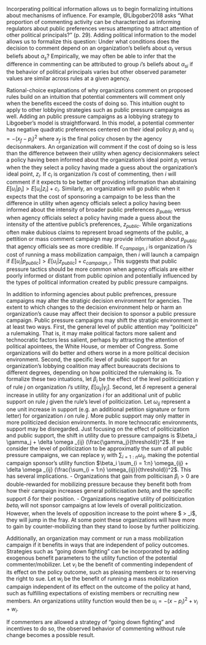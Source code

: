 Incorperating political information allows us to begin formalizing
intuitions about mechanisms of influence. For example, @Libgober2018
asks "What proportion of commenting activity can be characterized as
informing regulators about public preferences versus attempting to
attract attention of other political principals?" (p. 29). Adding
political information to the model allows us to formalize this question:
Under what conditions does the decision to comment depend on an
organization's beliefs about $\alpha_t$ versus beliefs about $\alpha_s$?
Empirically, we may often be able to infer that the difference in
commenting can be attributed to group $i$'s beliefs about $\alpha_{si}$
if the behavior of political principals varies but other observed
parameter values are similar across rules at a given agency.

Rational-choice explanations of why organizations comment on proposed
rules build on an intuition that potential commenters will comment only
when the benefits exceed the costs of doing so. This intuition ought to
apply to other lobbying strategies such as public pressure campaigns as well.
Adding an public pressure campaigns as a lobbying strategy to Libgoeber's model is
straightforward. In this model, a potential commenter has negative
quadratic preferences centered on their ideal policy $p_i$ and
$u_i = -(x_f - p_i)^2$ where $x_f$ is the final policy chosen by the
agency decisonmakers. An organization will comment if the cost of doing so is less
than the difference between their utility when agency decisionmakers select a
policy having been informed about the organization's ideal point $p_i$
versus when the they select a policy having made a guess about the
organization's ideal point, $z_i$. If $c_i$ is organization $i$'s cost
of commenting, then $i$ will comment if it expects to be better off
providing information than abstaining
$E[u_i | p_i] > E[u_i | z_i] + c_i$. Similarly, an organization will go
public when it expects that the cost of sponsoring a
campaign to be less than the difference in utility when agency officials
select a policy having been informed about the intensity of broader
public preferences $p_{public}$ versus when agency officials select a policy
having made a guess about the intensity of the attentive public's
preferences, $z_{public}$. While organizations often make dubious claims to represent broad segments of the public, a pettition or mass comment campaign may provide information about $p_{public}$ that agency officials see as more credible. If $c_{campaign, i}$ is organization $i$'s
cost of running a mass mobilization campaign, then $i$ will launch a
campaign if
$E[u_i | p_{public}] > E[u_i | z_{public}] + c_{campaign, i}$. This
suggests that public pressure tactics should be more common when agency officials are either poorly
informed or distant from public opinion and potentially influenced by
the types of political information created by public pressure campaigns.


In addition to informing agencies about public prefrences, pressure campaigns may alter the stratigic decision environment for agencies. The extent to which changes to the decision environment help or harm an organization's cause may affect their decision to sponsor a public pressure campaign. Public pressure campaigns may shift the stratigic environment in at least two ways. First, the general level of public attention may "politicize" a rulemaking. That is, it may make political factors more salient and technocratic factors less salient, perhaps by attracting the attention of political apointees, the White House, or member of Congress. Some organizations will do better and others worse in a more political decision environment. Second, the specific level of public support for an organization's lobbying coalition may affect bureaucrats decisions to different degrees, depending on how politicized the rulemaking is. To formalize these two intuations, let $\beta_i$ be the effect of the level politicization $\gamma$ of rule $j$ on organization $i$'s utility, $E[u_{ij}| \gamma_j]$. Second, let $\delta$ represent a general increase in utility for any organization $i$ for an additional unit of public support on rule $j$ given the rule's level of politicization. Let $\omega_{ij}$ represent a one unit increase in support (e.g. an additional petition signature or form letter) for organization $i$ on rule $j$. More public support may only matter in more politicized decision environments. In more technocratic environments, support may be disregarded. Just focusing on the effect of politicization and public support, the shift in utility due to pressure campaigns is $\beta_i \gamma_j + \delta \omega _{ij} (\frac{\gamma_j}{threshold})^2$. If we consider the level of politicization to be approximatly the sum of all public pressure campaigns, we can replace $\gamma_j$ with $\sum_{i = 1:n} \omega_{ij}$, making the potential campaign sponsor's utility function $\beta_i \sum_{i = 1:n} \omega_{ij} + \delta \omega _{ij} (\frac{\sum_{i = 1:n} \omega_{ij}}{threshold})^2$. This has several implications. 
- Organizations that gain from politicisan $\beta_i>0$ are double-rewarded for mobilizing pressure because they benefit both from how their campaign increases general politicisation $beta_i$ and the specific support $\delta$ for their position. 
- Organizations negative utility of politicization $beta_i$ will not sponsor campaigns at low levels of overall politicization. However, when the levels of opposition increase to the point where $ \frac{\sum_{i = 1:n} \omega_{ij}}{threshold} > \beta_i$, they will jump in the fray.<!--THIS DOES NOT WORK. it needs to depend on politicization. I could square the second sum, but this seems like the wrong form. Really both should be logged. More importantly, it cannot be neccessairly true that this point exists. there must be values of beta *gamma  -->
At some point these organizations will have more to gain by counter-mobilizing than they stand to loose by further politicizing. 

Additionally, an organization may comment or run a mass mobilization
campaign if it benefits in ways that are independent of policy outcomes.
Strategies such as "going down fighting" can be incorporated by adding
exogenous benefit parameters to the utility function of the potential
commenter/mobilizer. Let $v_i$ be the benefit of commenting independent
of its effect on the policy outcome, such as pleasing members or to
reserving the right to sue. Let $w_i$ be the benefit of running a mass
mobilization campaign independent of its effect on the outcome of the
policy at hand, such as fulfilling expectations of existing members or
recruiting new members. An organizations utility function would then be
$u_i = -(x - p_i)^2 + v_i + w_i$.

If commenters are allowed a
strategy of "going down fighting" and incentives to do so, the observed behavior of commenting
without rule change becomes a possible result. 